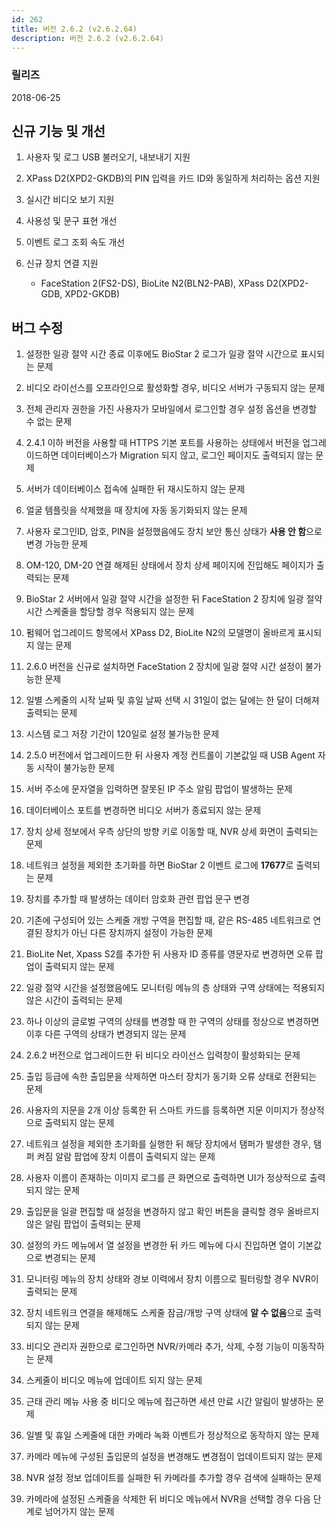 ```yaml
---
id: 262
title: 버전 2.6.2 (v2.6.2.64)
description: 버전 2.6.2 (v2.6.2.64)
---
```


### 릴리즈

2018-06-25

## 신규 기능 및 개선

1. 사용자 및 로그 USB 불러오기, 내보내기 지원

1. XPass D2(XPD2-GKDB)의 PIN 입력을 카드 ID와 동일하게 처리하는 옵션 지원

1. 실시간 비디오 보기 지원

1. 사용성 및 문구 표현 개선

1. 이벤트 로그 조회 속도 개선

1. 신규 장치 연결 지원

    * FaceStation 2(FS2-DS), BioLite N2(BLN2-PAB), XPass D2(XPD2-GDB, XPD2-GKDB)

## 버그 수정

1. 설정한 일광 절약 시간 종료 이후에도 BioStar 2 로그가 일광 절약 시간으로 표시되는 문제

1. 비디오 라이선스를 오프라인으로 활성화할 경우, 비디오 서버가 구동되지 않는 문제

1. 전체 관리자 권한을 가진 사용자가 모바일에서 로그인할 경우 설정 옵션을 변경할 수 없는 문제

1. 2.4.1 이하 버전을 사용할 때 HTTPS 기본 포트를 사용하는 상태에서 버전을 업그레이드하면 데이터베이스가 Migration 되지 않고, 로그인 페이지도 출력되지 않는 문제

1. 서버가 데이터베이스 접속에 실패한 뒤 재시도하지 않는 문제

1. 얼굴 템플릿을 삭제했을 때 장치에 자동 동기화되지 않는 문제

1. 사용자 로그인ID, 암호, PIN을 설정했음에도 장치 보안 통신 상태가 **사용 안 함**으로 변경 가능한 문제

1. OM-120, DM-20 연결 해제된 상태에서 장치 상세 페이지에 진입해도 페이지가 출력되는 문제

1. BioStar 2 서버에서 일광 절약 시간을 설정한 뒤 FaceStation 2 장치에 일광 절약 시간 스케줄을 할당할 경우 적용되지 않는 문제

1. 펌웨어 업그레이드 항목에서 XPass D2, BioLite N2의 모델명이 올바르게 표시되지 않는 문제

1. 2.6.0 버전을 신규로 설치하면 FaceStation 2 장치에 일광 절약 시간 설정이 불가능한 문제

1. 일별 스케줄의 시작 날짜 및 휴일 날짜 선택 시 31일이 없는 달에는 한 달이 더해져 출력되는 문제

1. 시스템 로그 저장 기간이 120일로 설정 불가능한 문제

1. 2.5.0 버전에서 업그레이드한 뒤 사용자 계정 컨트롤이 기본값일 때 USB Agent 자동 시작이 불가능한 문제

1. 서버 주소에 문자열을 입력하면 잘못된 IP 주소 알림 팝업이 발생하는 문제

1. 데이터베이스 포트를 변경하면 비디오 서버가 종료되지 않는 문제

1. 장치 상세 정보에서 우측 상단의 방향 키로 이동할 때, NVR 상세 화면이 출력되는 문제

1. 네트워크 설정을 제외한 초기화를 하면 BioStar 2 이벤트 로그에 **17677**로 출력되는 문제

1. 장치를 추가할 때 발생하는 데이터 암호화 관련 팝업 문구 변경

1. 기존에 구성되어 있는 스케줄 개방 구역을 편집할 때, 같은 RS-485 네트워크로 연결된 장치가 아닌 다른 장치까지 설정이 가능한 문제

1. BioLite Net, Xpass S2를 추가한 뒤 사용자 ID 종류를 영문자로 변경하면 오류 팝업이 출력되지 않는 문제

1. 일광 절약 시간을 설정했음에도 모니터링 메뉴의 층 상태와 구역 상태에는 적용되지 않은 시간이 출력되는 문제

1. 하나 이상의 글로벌 구역의 상태를 변경할 때 한 구역의 상태를 정상으로 변경하면 이후 다른 구역의 상태가 변경되지 않는 문제

1. 2.6.2 버전으로 업그레이드한 뒤 비디오 라이선스 입력창이 활성화되는 문제

1. 출입 등급에 속한 출입문을 삭제하면 마스터 장치가 동기화 오류 상태로 전환되는 문제

1. 사용자의 지문을 2개 이상 등록한 뒤 스마트 카드를 등록하면 지문 이미지가 정상적으로 출력되지 않는 문제

1. 네트워크 설정을 제외한 초기화를 실행한 뒤 해당 장치에서 탬퍼가 발생한 경우, 탬퍼 켜짐 알람 팝업에 장치 이름이 출력되지 않는 문제

1. 사용자 이름이 존재하는 이미지 로그를 큰 화면으로 출력하면 UI가 정상적으로 출력되지 않는 문제

1. 출입문을 일괄 편집할 때 설정을 변경하지 않고 확인 버튼을 클릭할 경우 올바르지 않은 알림 팝업이 출력되는 문제

1. 설정의 카드 메뉴에서 열 설정을 변경한 뒤 카드 메뉴에 다시 진입하면 열이 기본값으로 변경되는 문제

1. 모니터링 메뉴의 장치 상태와 경보 이력에서 장치 이름으로 필터링할 경우 NVR이 출력되는 문제

1. 장치 네트워크 연결을 해제해도 스케줄 잠금/개방 구역 상태에 **알 수 없음**으로 출력되지 않는 문제

1. 비디오 관리자 권한으로 로그인하면 NVR/카메라 추가, 삭제, 수정 기능이 미동작하는 문제

1. 스케줄이 비디오 메뉴에 업데이트 되지 않는 문제

1. 근태 관리 메뉴 사용 중 비디오 메뉴에 접근하면 세션 만료 시간 알림이 발생하는 문제

1. 일별 및 휴일 스케줄에 대한 카메라 녹화 이벤트가 정상적으로 동작하지 않는 문제

1. 카메라 메뉴에 구성된 출입문의 설정을 변경해도 변경점이 업데이트되지 않는 문제

1. NVR 설정 정보 업데이트를 실패한 뒤 카메라를 추가할 경우 검색에 실패하는 문제

1. 카메라에 설정된 스케줄을 삭제한 뒤 비디오 메뉴에서 NVR을 선택할 경우 다음 단계로 넘어가지 않는 문제